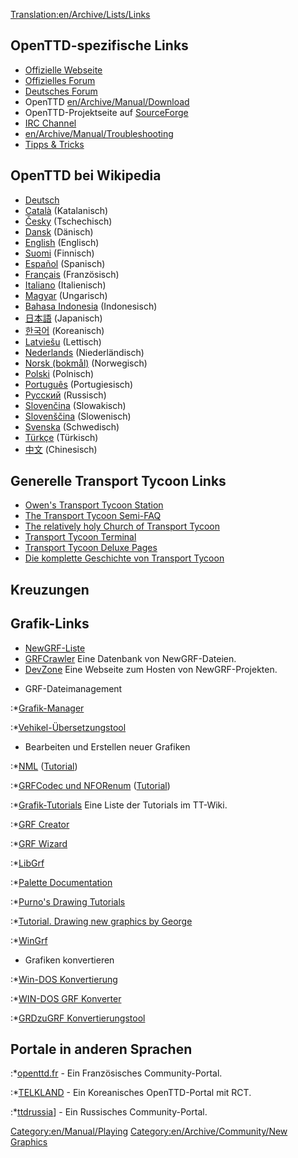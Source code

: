 [[Translation:en/Archive/Lists/Links]]
{{de/Übersetzung|en/Archive/Lists/Links|100}}
{{de/Manual/Inhaltsverzeichnis}}

==OpenTTD-spezifische Links==
*[http://www.openttd.org Offizielle Webseite]
*[http://www.tt-forums.net/viewforum.php?f=55 Offizielles Forum]
*[http://www.tt-ms.de Deutsches Forum]
*OpenTTD [[en/Archive/Manual/Download]]
*OpenTTD-Projektseite auf [http://sourceforge.net/projects/openttd SourceForge]
*[irc://irc.oftc.net/openttd IRC Channel]
*[[en/Archive/Manual/Troubleshooting]]
*[http://blog.nn2k.de/spieletipps/openttd/ Tipps & Tricks]

==OpenTTD bei Wikipedia==
*[http://de.wikipedia.org/wiki/OpenTTD Deutsch]
*[http://ca.wikipedia.org/wiki/OpenTTD Català] (Katalanisch)
*[http://cs.wikipedia.org/wiki/OpenTTD Česky] (Tschechisch)
*[http://da.wikipedia.org/wiki/OpenTTD Dansk] (Dänisch)
*[http://en.wikipedia.org/wiki/OpenTTD English] (Englisch)
*[http://fi.wikipedia.org/wiki/OpenTTD Suomi] (Finnisch)
*[http://es.wikipedia.org/wiki/OpenTTD Español] (Spanisch)
*[http://fr.wikipedia.org/wiki/OpenTTD Français] (Französisch)
*[http://it.wikipedia.org/wiki/Transport_Tycoon Italiano] (Italienisch)
*[http://hu.wikipedia.org/wiki/OpenTTD Magyar] (Ungarisch)
*[http://id.wikipedia.org/wiki/OpenTTD Bahasa Indonesia] (Indonesisch)
*[http://ja.wikipedia.org/wiki/OpenTTD 日本語] (Japanisch)
*[http://ko.wikipedia.org/wiki/OpenTTD 한국어] (Koreanisch)
*[http://lv.wikipedia.org/wiki/OpenTTD Latviešu] (Lettisch)
*[http://nl.wikipedia.org/wiki/OpenTTD Nederlands] (Niederländisch)
*[http://no.wikipedia.org/wiki/OpenTTD Norsk (bokmål)] (Norwegisch)
*[http://pl.wikipedia.org/wiki/OpenTTD Polski] (Polnisch)
*[http://pt.wikipedia.org/wiki/OpenTTD Português] (Portugiesisch)
*[http://ru.wikipedia.org/wiki/OpenTTD Русский] (Russisch)
*[http://sk.wikipedia.org/wiki/OpenTTD Slovenčina] (Slowakisch)
*[http://sl.wikipedia.org/wiki/OpenTTD Slovenščina] (Slowenisch)
*[http://sv.wikipedia.org/wiki/OpenTTD Svenska] (Schwedisch)
*[http://tr.wikipedia.org/wiki/OpenTTD Türkçe] (Türkisch)
*[http://zh.wikipedia.org/wiki/OpenTTD 中文] (Chinesisch)

==Generelle Transport Tycoon Links==
*[http://www.transporttycoon.net/ Owen's Transport Tycoon Station]
*[http://i-want-a-website.com/about-tt/ The Transport Tycoon Semi-FAQ]
*[http://www.nylon.net/ttd/index.html The relatively holy Church of Transport Tycoon]
*[http://www.tt-terminal.co.uk Transport Tycoon Terminal]
*[http://www.tycoongames.net/ttdpages.html Transport Tycoon Deluxe Pages]
*[http://www.squidoo.com/history-of-transport-tycoon/ Die komplette Geschichte von Transport Tycoon]

== Kreuzungen ==
{{Page:en/Community/Junctionary/Links}}

==Grafik-Links==
* [[en/Community/NewGRF/Main Page|NewGRF-Liste]]
* [http://grfcrawler.tt-forums.net/ GRFCrawler] Eine Datenbank von NewGRF-Dateien.
* [http://dev.openttdcoop.org/ DevZone] Eine Webseite zum Hosten von NewGRF-Projekten.

*GRF-Dateimanagement
:*[http://ttdpatch.de.vu Grafik-Manager]
:*[http://www.antp.be/ttd/ Vehikel-Übersetzungstool]

*Bearbeiten und Erstellen neuer Grafiken
:*[http://dev.openttdcoop.org/projects/nml NML] ([http://www.tt-wiki.net/wiki/NMLTutorial Tutorial])
:*[http://dev.openttdcoop.org/projects/grfcodec/ GRFCodec und NFORenum] ([http://www.tt-wiki.net/wiki/NFOTutorial Tutorial])
:*[http://www.tt-wiki.net/wiki/GraphicsTutorial Grafik-Tutorials] Eine Liste der Tutorials im TT-Wiki.
:*[http://www.tt-forums.net/viewtopic.php?t=6326 GRF Creator]
:*[http://www.divxland.org/ttd/grfwizard.htm GRF Wizard]
:*[http://www.tt-forums.net/viewtopic.php?t=4968 LibGrf]
:*[http://newgrf-specs.tt-wiki.net/wiki/PalettesAndCoordinates#Palettes Palette Documentation]
:*[http://users.tt-forums.net/purno/PDT/ Purno's Drawing Tutorials]
:*[http://www.tt-wiki.net/wiki/DrawingSprites Tutorial. Drawing new graphics by George]
:*[http://ade.se/projects/wingrf/wingrf.zip WinGrf]

*Grafiken konvertieren
:*[http://www.tt-forums.net/viewtopic.php?t=4447 Win-DOS Konvertierung]
:*[http://www.tt-forums.net/viewtopic.php?p=236890#236890 WIN-DOS GRF Konverter]
:*[http://www.tt-forums.net/viewtopic.php?t=5226 GRDzuGRF Konvertierungstool]

==Portale in anderen Sprachen==
:*[http://www.openttd.fr openttd.fr] - Ein Französisches Community-Portal.
:*[http://www.korct.com TELKLAND] - Ein Koreanisches OpenTTD-Portal mit RCT.
:*[http://forums.ttdrussia.net ttdrussia]] - Ein Russisches Community-Portal.

[[Category:en/Manual/Playing]]
[[Category:en/Archive/Community/New Graphics]]